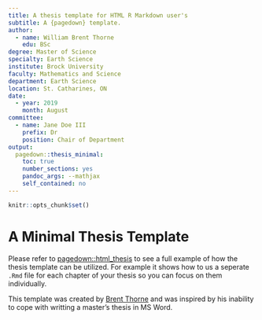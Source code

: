 ```yaml
---
title: A thesis template for HTML R Markdown user's
subtitle: A {pagedown} template.
author: 
  - name: William Brent Thorne
    edu: BSc
degree: Master of Science
specialty: Earth Science
institute: Brock University
faculty: Mathematics and Science
department: Earth Science
location: St. Catharines, ON 
date:
  - year: 2019
    month: August
committee:
  - name: Jane Doe III
    prefix: Dr
    position: Chair of Department
output:
  pagedown::thesis_minimal: 
    toc: true
    number_sections: yes
    pandoc_args: --mathjax
    self_contained: no
---
```


```r
knitr::opts_chunk$set()
```

# A Minimal Thesis Template {.chapter}

Please refer to [pagedown::html_thesis](https://github.com/rstudio/pagedown) to see a full example of how the thesis template can be utilized. For example it shows how to us a seperate `.Rmd` file for each chapter of your thesis so you can focus on them individually.

This template was created by [Brent Thorne](https://github.com/brentthorne) and was inspired by his inability to cope with writting a master's thesis in MS Word. 
